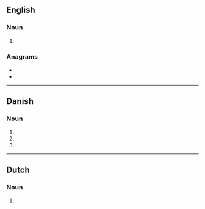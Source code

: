 {{also|emails|Emails|e-mails'|E-Mails}}

==English==

===Noun===
{{head|en|noun plural form}}

# {{plural of|e-mail|lang=en}}

===Anagrams===
* {{l|en|mesial}}
* {{l|en|samiel}}

----

==Danish==

===Noun===
{{head|da|noun form|g=c}}

# {{genitive singular indefinite of|e-mail|lang=da}}
# {{plural indefinite of|e-mail|lang=da}}
# {{genitive plural indefinite of|e-mail|lang=da}}

----

==Dutch==

===Noun===
{{head|nl|noun plural form}}

# {{nl-noun form of|pl|e-mail}}
